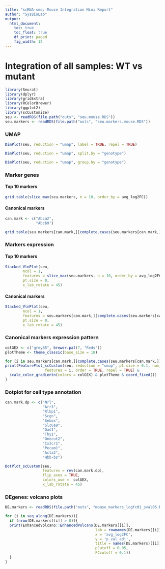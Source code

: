 ```yaml
---  
title: "scRNA-seq: Mouse Integration Mini Report"
author: "SysBioLab"
output: 
  html_document:
    toc: true
    toc_float: true
    df_print: paged
    fig_width: 12
---
```


<!-- Sergio Alías, 20231115 -->
<!-- Last modified 20231218 -->

<style type='text/css'>
    body .main-container {
        max-width: 90%;

    }

    .plot_real_size {
      overflow: scroll;
      max-height: 600px;
    }

    .plot_real_size img{
      max-width: none;
      max-height: none;
    }

    embed {
   
  }   
</style>

<style>
.dropdown-content {
  display: none;
}

.dropdown:hover .dropdown-content {
  display: block;
}
</style>

<style>
  .superbigimage{
      overflow-x:scroll;
      white-space: nowrap;
  }

  .superbigimage img{
     max-width: none;
  }


</style>

# Integration of all samples: WT vs mutant

```r
library(Seurat)
library(dplyr)
library(gridExtra)
library(RColorBrewer)
library(ggplot2)
library(scCustomize)
seu <- readRDS(file.path("outs", "seu.mouse.RDS"))
seu.markers <- readRDS(file.path("outs", "seu.markers.mouse.RDS"))
```

### UMAP

```r
DimPlot(seu, reduction = "umap", label = TRUE, repel = TRUE)
```

```r
DimPlot(seu, reduction = "umap", split.by = "genotype")
```

```r
DimPlot(seu, reduction = "umap", group.by = "genotype")
```

### Marker genes

#### Top 10 markers

```r
grid.table(slice_max(seu.markers, n = 10, order_by = avg_log2FC))
```

#### Canonical markers

```r
can.mark <- c("Abca2",
              "Abcb9")
```

```r
grid.table(seu.markers[can.mark,][complete.cases(seu.markers[can.mark,]),])
```

### Markers expression

#### Top 10 markers

```r
Stacked_VlnPlot(seu,
        ncol = 1,
        features = slice_max(seu.markers, n = 10, order_by = avg_log2FC)$gene,
        pt.size = 0,
        x_lab_rotate = 45)
```

#### Canonical markers

```r
Stacked_VlnPlot(seu,
        ncol = 1,
        features = seu.markers[can.mark,][complete.cases(seu.markers[can.mark,]),]$gene,
        pt.size = 0,
        x_lab_rotate = 45)
```

### Canonical markers expression pattern

```r
colGEX <- c("grey85", brewer.pal(7, "Reds"))
plotTheme <- theme_classic(base_size = 18)

for (i in seu.markers[can.mark,][complete.cases(seu.markers[can.mark,]),]$gene){
print(FeaturePlot_scCustom(seu, reduction = "umap", pt.size = 0.1, num_columns = 1, label = TRUE,
                  features = i, order = TRUE, repel = TRUE) &
  scale_color_gradientn(colors = colGEX) & plotTheme & coord_fixed())
}
```

### Dotplot for cell type annotation


```r
can.mark.dp <- c("Nrl",
                 "Arr3",
                 "Rlbp1",
                 "Scgn",
                 "Sebox",
                 "Slc6a9",
                 "Gad1",
                 "Thy1",
                 "Onecut2",
                 "Cx3cr1",
                 "Pecam1",
                 "Acta2",
                 "Hbb-bs")
```

```r
DotPlot_scCustom(seu,
                 features = rev(can.mark.dp),
                 flip_axes = TRUE,
                 colors_use =  colGEX,
                 x_lab_rotate = 45)
```

### DEgenes: volcano plots

```r

DE.markers <- readRDS(file.path("outs", "mouse_markers_logfc01_pval05.RDS"))

for (i in seq_along(DE.markers)){
  if (nrow(DE.markers[[i]] > 0)){
  print(EnhancedVolcano::EnhancedVolcano(DE.markers[[i]],
                                         lab = rownames(DE.markers[[i]]),
                                         x = 'avg_log2FC',
                                         y = 'p_val_adj',
                                         title = names(DE.markers)[[i]],
                                         pCutoff = 0.05,
                                         FCcutoff = 0.1))
  }
}
```